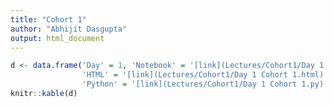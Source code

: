 ```yaml
---
title: "Cohort 1"
author: "Abhijit Dasgupta"
output: html_document
---
```


```r
d <- data.frame('Day' = 1, 'Notebook' = '[link](Lectures/Cohort1/Day 1 Cohort 1.ipynb)',
                'HTML' = '[link](Lectures/Cohort1/Day 1 Cohort 1.html)',
                'Python' = '[link](Lectures/Cohort1/Day 1 Cohort 1.py)')
knitr::kable(d)
```

